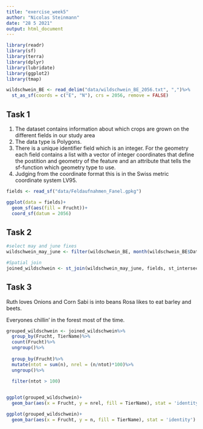 ```yaml
---
title: "exercise_week5"
author: "Nicolas Steinmann"
date: "28 5 2021"
output: html_document
---
```


```r
library(readr)
library(sf)
library(terra)
library(dplyr)
library(lubridate)
library(ggplot2)
library(tmap)

wildschwein_BE <- read_delim("data/wildschwein_BE_2056.txt", ",")%>%
  st_as_sf(coords = c("E", "N"), crs = 2056, remove = FALSE)
```

## Task 1

1) The dataset contains information about which crops are grown on the different fields in our study area
2) The data type is Polygons.
3) There is a unique identifier field which is an integer. For the geometry each field contains a list with a vector of integer coordinates that define the postition and geometry of the feature and an attribute that tells the sf-function which geometry type to use.
4) Judging from the coordinate format this is in the Swiss metric coordinate system LV95.

```r
fields <- read_sf("data/Feldaufnahmen_Fanel.gpkg")

ggplot(data = fields)+
  geom_sf(aes(fill = Frucht))+
  coord_sf(datum = 2056)
```

## Task 2

```r
#select may and june fixes
wildschwein_may_june <- filter(wildschwein_BE, month(wildschwein_BE$DatetimeUTC) == 5 | month(wildschwein_BE$DatetimeUTC) == 6)

#Spatial join
joined_wildschwein <- st_join(wildschwein_may_june, fields, st_intersects)

```

## Task 3


Ruth loves Onions and Corn
Sabi is into beans
Rosa likes to eat barley and beets.

Everyones chillin' in the forest most of the time.
```r

grouped_wildschwein <- joined_wildschwein%>%
  group_by(Frucht, TierName)%>%
  count(Frucht)%>%
  ungroup()%>%
  
  group_by(Frucht)%>%
  mutate(ntot = sum(n), nrel = (n/ntot)*100)%>%
  ungroup()%>%
  
  filter(ntot > 100)


ggplot(grouped_wildschwein)+
  geom_bar(aes(x = Frucht, y = nrel, fill = TierName), stat = 'identity')

ggplot(grouped_wildschwein)+
  geom_bar(aes(x = Frucht, y = n, fill = TierName), stat = 'identity')

```
